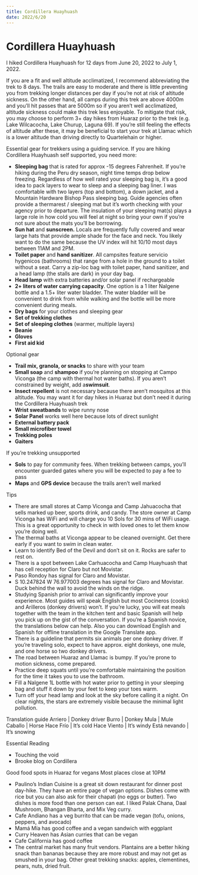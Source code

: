 ```yaml
---
title: Cordillera Huayhuash
date: 2022/6/20
---
```


# Cordillera Huayhuash

I hiked Cordillera Huayhuash for 12 days from June 20, 2022 to July 1, 2022.

If you are a fit and well altitude acclimatized, I recommend abbreviating the trek to 8 days. The trails are easy to moderate and there is little preventing you from trekking longer distances per day if you’re not at risk of altitude sickness. On the other hand, all camps during this trek are above 4000m and you’ll hit passes that are 5000m so if you aren’t well acclimatized, altitude sickness could make this trek less enjoyable. To mitigate that risk, you may choose to perform 3\+ day hikes from Huaraz prior to the trek (e.g. Lake Wilcacocha, Lake Churup, Laguna 69). If you’re still feeling the effects of altitude after these, it may be beneficial to start your trek at Llamac which is a lower altitude than driving directly to Quartelehain or higher.

Essential gear for trekkers using a guiding service. If you are hiking Cordillera Huayhuash self supported, you need more:

- **Sleeping bag** that is rated for approx -15 degrees Fahrenheit. If you’re hiking during the Peru dry season, night time temps drop below freezing. Regardless of how well rated your sleeping bag is, it’s a good idea to pack layers to wear to sleep and a sleeping bag liner. I was comfortable with two layers (top and bottom), a down jacket, and a Mountain Hardware Bishop Pass sleeping bag. Guide agencies often provide a thermarest / sleeping mat but it’s worth checking with your agency prior to departure. The insulation of your sleeping mat(s) plays a large role in how cold you will feel at night so bring your own if you’re not sure about the mats you’ll be borrowing.
- **Sun hat** and ​**sunscreen.**​ Locals are frequently fully covered and wear large hats that provide ample shade for the face and neck. You likely want to do the same because the UV index will hit 10/10 most days between 11AM and 2PM.
- **Toilet paper** and ​**hand sanitizer**​. All campsites feature servicio hygenicos (bathrooms) that range from a hole in the ground to a toilet without a seat. Carry a zip-loc bag with toilet paper, hand sanitizer, and a head lamp (the stalls are dark) in your day bag.
- ​**Head lamp**​ with extra batteries and/or solar panel if rechargeable
- ​**2\+ liters of water carrying capacity**​. One option is a 1 liter Nalgene bottle and a 1.5\+ liter water bladder. The water bladder will be convenient to drink from while walking and the bottle will be more convenient during meals.
- **Dry bags** for your clothes and sleeping gear
- **Set of trekking clothes**
- **Set of sleeping clothes** (warmer, multiple layers)
- **Beanie**
- **Gloves**
- **First aid kid**

Optional gear

- **Trail mix, granola, or snacks** to share with your team
- **Small soap** and **shampoo** if you’re planning on stopping at Campo Viconga (the camp with thermal hot water baths). If you aren’t constrained by weight, add a ​**swimsuit**​.
- **Insect repellent** is not necessary because there aren’t mosquitos at this altitude. You may want it for day hikes in Huaraz but don’t need it during the Cordillera Huayhuash trek
- **Wrist sweatbands** to wipe runny nose
- ​**Solar Panel**​ works well here because lots of direct sunlight
- **External battery pack**
- **Small microfiber towel**
- **Trekking poles**
- **Gaiters**

If you’re trekking unsupported

- **Sols** to pay for community fees. When trekking between camps, you’ll encounter guarded gates where you will be expected to pay a fee to pass
- **Maps** and **GPS device** because the trails aren’t well marked

Tips

- There are small stores at Camp Viconga and Camp Jahuacocha that sells marked up beer, sports drink, and candy. The store owner at Camp Viconga has WiFi and will charge you 10 Sols for 30 mins of WiFi usage. This is a great opportunity to check in with loved ones to let them know you’re doing well.
- The thermal baths at Viconga appear to be cleaned overnight. Get there early if you want to swim in clean water.
- Learn to identify Bed of the Devil and don’t sit on it. Rocks are safer to rest on.
- There is a spot between Lake Carhuacocha and Camp Huayhuash that has cell reception for Claro but not Movistar.
- Paso Rondoy has signal for Claro and Movistar.
- S 10.247824 W 76.977003 degrees has signal for Claro and Movistar. Duck behind the wall to avoid the winds on the ridge.
- Studying Spanish prior to arrival can significantly improve your experience. Most guides will speak English but most Cocineros (cooks) and Arilleros (donkey drivers) won’t. If you’re lucky, you will eat meals together with the team in the kitchen tent and basic Spanish will help you pick up on the gist of the conversation. If you’re a Spanish novice, the translations below can help. Also you can download English and Spanish for offline translation in the Google Translate app.
- There is a guideline that permits six animals per one donkey driver. If you’re traveling solo, expect to have approx. eight donkeys, one mule, and one horse so two donkey drivers.
- The road between Huaraz and Llamac is bumpy. If you’re prone to motion sickness, come prepared.
- Practice deep squats until you’re comfortable maintaining the position for the time it takes you to use the bathroom.
- Fill a Nalgene 1L bottle with hot water prior to getting in your sleeping bag and stuff it down by your feet to keep your toes warm.
- Turn off your head lamp and look at the sky before calling it a night. On clear nights, the stars are extremely visible because the minimal light pollution.

Translation guide
Arriero | Donkey driver
Burro | Donkey
Mula | Mule
Caballo | Horse
Hace Frío | It’s cold
Hace Viento | It’s windy
Está nevando | It’s snowing

Essential Reading

- Touching the void
- Brooke blog on Cordillera

Good food spots in Huaraz for vegans
Most places close at 10PM

- Paulino’s Indian Cuisine is a great sit down restaurant for dinner post day-hike. They have an entire page of vegan options. Dishes come with rice but you can also ask for their chapati (no eggs or butter). Two dishes is more food than one person can eat. I liked Palak Chana, Daal Mushroom, Bhangan Bharta, and Mix Veg curry.
- Cafe Andiano has a veg burrito that can be made vegan (tofu, onions, peppers, and avocado)
- Mamá Mía has good coffee and a vegan sandwich with eggplant
- Curry Heaven has Asian curries that can be vegan
- Cafe California has good coffee
- The central market has many fruit vendors. Plantains are a better hiking snack than bananas because they are more robust and may not get as smushed in your bag. Other great trekking snacks: apples, clementines, pears, nuts, dried fruit.
